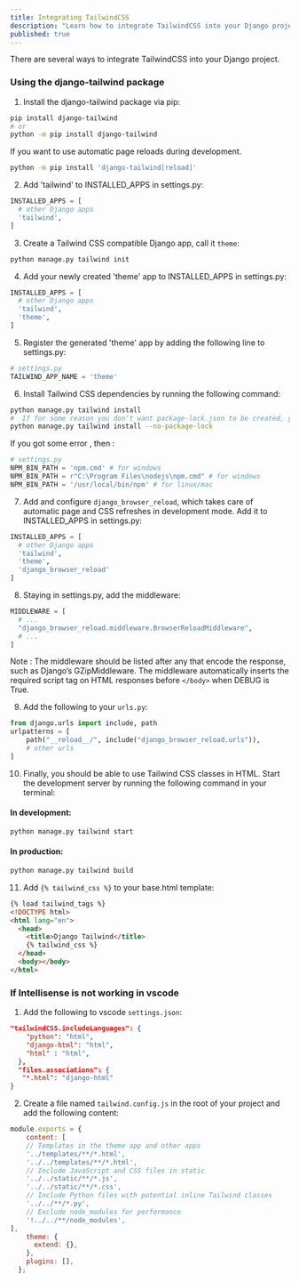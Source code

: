 ```yaml
---
title: Integrating TailwindCSS
description: "Learn how to integrate TailwindCSS into your Django project for modern styling."
published: true
---
```


There are several ways to integrate TailwindCSS into your Django project.

### Using the django-tailwind package

1. Install the django-tailwind package via pip:

```bash
pip install django-tailwind
# or
python -m pip install django-tailwind
```

If you want to use automatic page reloads during development.

```bash
python -m pip install 'django-tailwind[reload]'
```

2. Add 'tailwind' to INSTALLED_APPS in settings.py:

```python
INSTALLED_APPS = [
  # other Django apps
  'tailwind',
]
```

3. Create a Tailwind CSS compatible Django app, call it `theme`:

```bash
python manage.py tailwind init
```

4. Add your newly created 'theme' app to INSTALLED_APPS in settings.py:

```python
INSTALLED_APPS = [
  # other Django apps
  'tailwind',
  'theme',
]
```

5. Register the generated 'theme' app by adding the following line to settings.py:

```python
# settings.py
TAILWIND_APP_NAME = 'theme'
```

6. Install Tailwind CSS dependencies by running the following command:

```bash
python manage.py tailwind install
#  If for some reason you don’t want package-lock.json to be created, you can use the --no-package-lock flag:
python manage.py tailwind install --no-package-lock
```

If you got some error , then : 

```python
# settings.py
NPM_BIN_PATH = 'npm.cmd' # for windows 
NPM_BIN_PATH = r"C:\Program Files\nodejs\npm.cmd" # for windows
NPM_BIN_PATH = '/usr/local/bin/npm' # for linux/mac
```

7. Add and configure `django_browser_reload`, which takes care of automatic page and CSS refreshes in development mode. Add it to INSTALLED_APPS in settings.py:

```python
INSTALLED_APPS = [
  # other Django apps
  'tailwind',
  'theme',
  'django_browser_reload'
]
```

8. Staying in settings.py, add the middleware:

```python
MIDDLEWARE = [
  # ...
  "django_browser_reload.middleware.BrowserReloadMiddleware",
  # ...
]
```

Note : The middleware should be listed after any that encode the response, such as Django’s GZipMiddleware. The middleware automatically inserts the required script tag on HTML responses before `</body>` when DEBUG is True.

9. Add the following to your `urls.py`:

```python
from django.urls import include, path
urlpatterns = [
    path("__reload__/", include("django_browser_reload.urls")),
    # other urls
]
```

10. Finally, you should be able to use Tailwind CSS classes in HTML. Start the development server by running the following command in your terminal:

#### In development:
```bash
python manage.py tailwind start
```

#### In production:
```bash
python manage.py tailwind build
```

11. Add `{% tailwind_css %}` to your base.html template:

```html showlines={1,6}
{% load tailwind_tags %}
<!DOCTYPE html>
<html lang="en">
  <head>
    <title>Django Tailwind</title>
    {% tailwind_css %}
  </head>
  <body></body>
</html>
```

### If Intellisense is not working in vscode

1. Add the following to vscode `settings.json`:

```json
"tailwindCSS.includeLanguages": {
    "python": "html",
    "django-html": "html",
    "html" : "html",
  },
  "files.associations": {
   "*.html": "django-html"
}
```

2. Create a file named `tailwind.config.js` in the root of your project and add the following content:

```js
module.exports = {
    content: [
    // Templates in the theme app and other apps
    '../templates/**/*.html',
    '../../templates/**/*.html',
    // Include JavaScript and CSS files in static
    '../../static/**/*.js',
    '../../static/**/*.css',
    // Include Python files with potential inline Tailwind classes
    '../../**/*.py',
    // Exclude node_modules for performance
    '!../../**/node_modules',
],
    theme: {
      extend: {},
    },
    plugins: [],
  };
```















